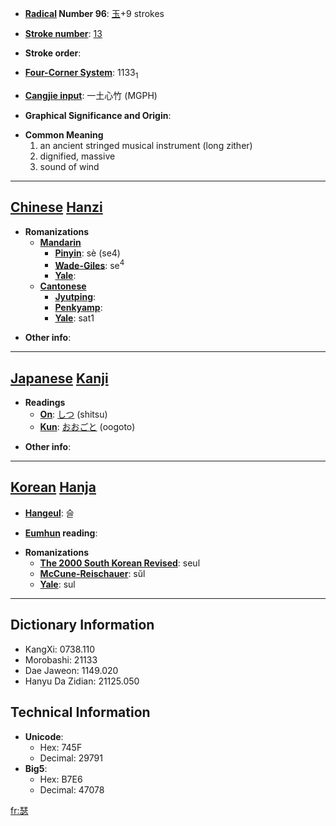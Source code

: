* '''[[Wiktionary:Chinese radical index| Radical]] Number 96''': [[Wiktionary:Chinese radical index 玉|玉]]+9 strokes

* '''[[Wiktionary:Chinese total strokes index|Stroke number]]''': [[Wiktionary:Chinese total strokes index 13|13]]

* '''Stroke order''': 

* '''[[Wiktionary:Chinese four corner index|Four-Corner System]]''': 1133<sub>1</sub>

* '''[[Wiktionary:Chinese Cangjie index|Cangjie input]]''': 一土心竹 (MGPH)

* '''Graphical Significance and Origin''': 

* '''Common Meaning'''
*#an ancient stringed musical instrument (long zither)
*# dignified, massive
*# sound of wind


----

== [[Chinese]] [[Hanzi]] ==

* '''Romanizations'''
** '''[[Mandarin]]'''
*** '''[[Pinyin]]''': sè (se4)
*** '''[[Wade-Giles]]''': se<sup>4</sup>
*** '''[[Yale]]''': 
** '''[[Cantonese]]'''
*** '''[[Jyutping]]''':
*** '''[[Penkyamp]]''': 
*** '''[[Yale]]''': sat1

* '''Other info''': 

----

== [[Japanese]] [[Kanji]] ==

* '''Readings'''
** '''[[On]]''': [[しつ]] (shitsu)
** '''[[Kun]]''': [[おおごと]] (oogoto)

* '''Other info''':  

----

== [[Korean]] [[Hanja]] ==

* '''[[Hangeul]]''': 슬

* '''[[Eumhun]] reading''': 

* '''Romanizations'''
** '''[[The 2000 South Korean Revised Romanization|The 2000 South Korean Revised]]''': seul
** '''[[McCune-Reischauer]]''': sŭl
** '''[[Yale]]''': sul

----

== Dictionary Information ==

* KangXi: 0738.110
* Morobashi: 21133
* Dae Jaweon: 1149.020
* Hanyu Da Zidian: 21125.050

== Technical Information ==

* '''Unicode''':
** Hex: 745F
** Decimal: 29791
* '''Big5''':
** Hex: B7E6
** Decimal: 47078

[[fr:瑟]]